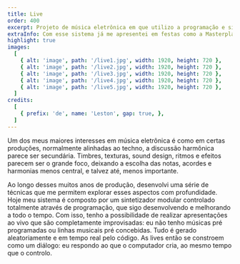 ```yaml
---
title: Live
order: 400
excerpt: Projeto de música eletrônica em que utilizo a programação e sintetizadores modulares para tocar ao vivo através de improvisação.
extraInfo: Com esse sistema já me apresentei em festas como a Masterplano, a Çala Çatélite da Carlos Capslock e a Rádio Virus da Mamba Negra. Além disso realizei de uma série de lives em 3D feitas do meu estúdio durante a pandemia.<br /><br />[Obra](https://www.facebook.com/obratechno/videos/2296998090607507)<br />[Música no Deck](https://www.youtube.com/watch?v=r5fELWNVa4w)<br />[Trajetórias](https://www.youtube.com/watch?v=6NZsxpF069o)
highlight: true
images:
  [
    { alt: 'image', path: '/live1.jpg', width: 1920, height: 720 },
    { alt: 'image', path: '/live2.jpg', width: 1920, height: 720 },
    { alt: 'image', path: '/live3.jpg', width: 1920, height: 720 },
    { alt: 'image', path: '/live4.jpg', width: 1920, height: 720 },
    { alt: 'image', path: '/live5.jpg', width: 1920, height: 720 },
  ]
credits:
  [
    { prefix: 'de', name: 'Leston', gap: true, },
  ]
---
```

Um dos meus maiores interesses em música eletrônica é como em certas produções, normalmente alinhadas ao techno, a discussão harmônica parece ser secundária. Timbres, texturas, sound design, ritmos e efeitos parecem ser o grande foco, deixando a escolha das notas, acordes e harmonias  menos central, e talvez até, menos importante.

Ao longo desses muitos anos de produção, desenvolvi uma série de técnicas que me permitem explorar esses aspectos com profundidade. Hoje meu sistema é composto por um sintetizador modular controlado totalmente através de programação, que sigo desenvolvendo e melhorando a todo o tempo. Com isso, tenho a possibilidade de realizar apresentações ao vivo que são completamente improvisadas: eu não tenho músicas pré programadas ou linhas musicais pré concebidas. Tudo é gerado aleatoriamente e em tempo real pelo código. As lives então se constroem como um diálogo: eu respondo ao que o computador cria, ao mesmo tempo que o controlo. 
